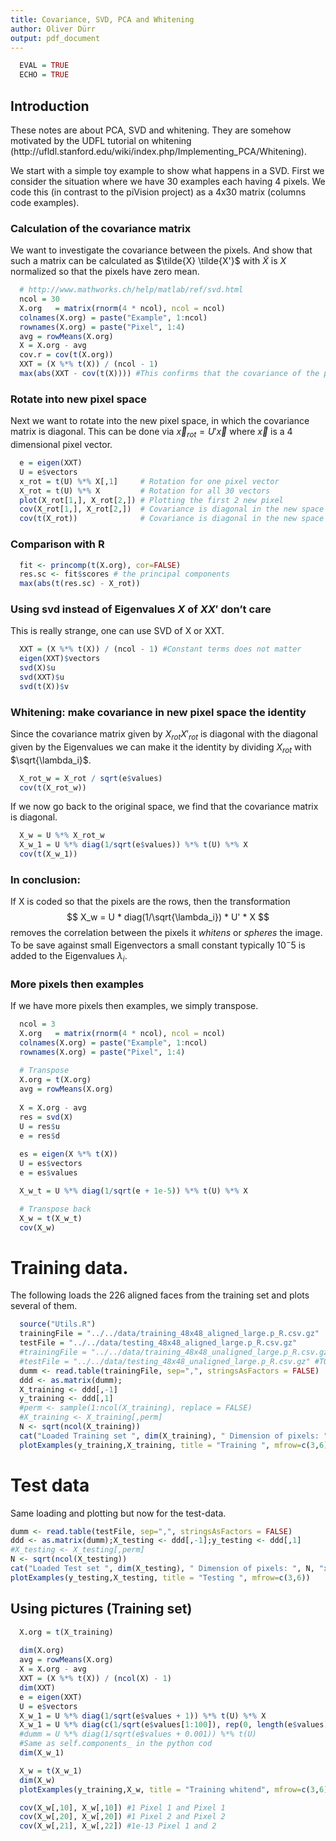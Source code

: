 ```yaml
---
title: Covariance, SVD, PCA and Whitening
author: Oliver Dürr
output: pdf_document 
---
```

```r
  EVAL = TRUE
  ECHO = TRUE
```


## Introduction
These notes are about PCA, SVD and whitening. They are somehow motivated by the UDFL tutorial on whitening (http://ufldl.stanford.edu/wiki/index.php/Implementing_PCA/Whitening).

We start with a simple toy example to show what happens in a SVD. First we consider the situation where we have 30 examples each having 4 pixels. We code this (in contrast to the piVision project) as a 4x30 matrix (columns code examples). 

### Calculation of the covariance matrix
We want to investigate the covariance between the pixels. And show that such a matrix can be calculated as $\tilde{X} \tilde{X'}$ with $\tilde{X}$ is $X$ normalized so that the pixels have zero mean.
```r
  # http://www.mathworks.ch/help/matlab/ref/svd.html
  ncol = 30  
  X.org   = matrix(rnorm(4 * ncol), ncol = ncol)
  colnames(X.org) = paste("Example", 1:ncol)
  rownames(X.org) = paste("Pixel", 1:4)
  avg = rowMeans(X.org)
  X = X.org - avg
  cov.r = cov(t(X.org))
  XXT = (X %*% t(X)) / (ncol - 1)   
  max(abs(XXT - cov(t(X)))) #This confirms that the covariance of the pixels is XX'
```

### Rotate into new pixel space
Next we want to rotate into the new pixel space, in which the covariance matrix is diagonal. This can be done via $\vec{x}_{rot} = U' \vec{x}$ where $\vec{x}$ is a 4 dimensional pixel vector.

```r
  e = eigen(XXT)
  U = e$vectors
  x_rot = t(U) %*% X[,1]     # Rotation for one pixel vector
  X_rot = t(U) %*% X         # Rotation for all 30 vectors
  plot(X_rot[1,], X_rot[2,]) # Plotting the first 2 new pixel
  cov(X_rot[1,], X_rot[2,])  # Covariance is diagonal in the new space
  cov(t(X_rot))              # Covariance is diagonal in the new space
```

### Comparison with R
```r
  fit <- princomp(t(X.org), cor=FALSE)
  res.sc <- fit$scores # the principal components
  max(abs(t(res.sc) - X_rot))
```

### Using svd instead of Eigenvalues $X$ of $X X'$ don't care
This is really strange, one can use SVD of X or XXT.
```r
  XXT = (X %*% t(X)) / (ncol - 1) #Constant terms does not matter
  eigen(XXT)$vectors
  svd(X)$u
  svd(XXT)$u
  svd(t(X))$v
```


### Whitening: make covariance in new pixel space the identity
Since the covariance matrix given by $X_{rot} X'_{rot}$ is diagonal with the diagonal given by the Eigenvalues we can make it the identity by dividing $X_{rot}$ with $\sqrt{\lambda_i}$. 
```r
  X_rot_w = X_rot / sqrt(e$values)
  cov(t(X_rot_w))
```
If we now go back to the original space, we find that the covariance matrix is diagonal.
```r
  X_w = U %*% X_rot_w
  X_w_1 = U %*% diag(1/sqrt(e$values)) %*% t(U) %*% X 
  cov(t(X_w_1))
```

### In conclusion: 
If X is coded so that the pixels are the rows, then the transformation
$$
  X_w = U * diag(1/\sqrt{\lambda_i}) * U' * X
$$
removes the correlation between the pixels it *whitens* or *spheres* the image. To be save against small Eigenvectors a small constant typically $10^-5$ is added to the Eigenvalues $\lambda_i$.

### More pixels then examples
If we have more pixels then examples, we simply transpose.

```r
  ncol = 3
  X.org   = matrix(rnorm(4 * ncol), ncol = ncol)
  colnames(X.org) = paste("Example", 1:ncol)
  rownames(X.org) = paste("Pixel", 1:4)
  
  # Transpose
  X.org = t(X.org)
  avg = rowMeans(X.org)
  
  X = X.org - avg
  res = svd(X)
  U = res$u
  e = res$d
  
  es = eigen(X %*% t(X))
  U = es$vectors
  e = es$values 

  X_w_t = U %*% diag(1/sqrt(e + 1e-5)) %*% t(U) %*% X

  # Transpose back
  X_w = t(X_w_t)
  cov(X_w)
```

# Training data. 
The following loads the 226 aligned faces from the training set and plots several of them.
```r
  source("Utils.R")
  trainingFile = "../../data/training_48x48_aligned_large.p_R.csv.gz"
  testFile = "../../data/testing_48x48_aligned_large.p_R.csv.gz"
  #trainingFile = "../../data/training_48x48_unaligned_large.p_R.csv.gz"
  #testFile = "../../data/testing_48x48_unaligned_large.p_R.csv.gz" #TODO check this testfile can be wrong
  dumm <- read.table(trainingFile, sep=",", stringsAsFactors = FALSE)
  ddd <- as.matrix(dumm);
  X_training <- ddd[,-1]
  y_training <- ddd[,1]
  #perm <- sample(1:ncol(X_training), replace = FALSE)
  #X_training <- X_training[,perm]
  N <- sqrt(ncol(X_training))
  cat("Loaded Training set ", dim(X_training), " Dimension of pixels: ", N, "x", N)
  plotExamples(y_training,X_training, title = "Training ", mfrow=c(3,6))
```

# Test data
Same loading and plotting but now for the test-data.
```r
dumm <- read.table(testFile, sep=",", stringsAsFactors = FALSE)
ddd <- as.matrix(dumm);X_testing <- ddd[,-1];y_testing <- ddd[,1]
#X_testing <- X_testing[,perm]
N <- sqrt(ncol(X_testing))
cat("Loaded Test set ", dim(X_testing), " Dimension of pixels: ", N, "x", N, " number of y ", length(y_testing))
plotExamples(y_testing,X_testing, title = "Testing ", mfrow=c(3,6))
```


## Using pictures (Training set)
```r
  X.org = t(X_training)
  
  dim(X.org)
  avg = rowMeans(X.org)
  X = X.org - avg  
  XXT = (X %*% t(X)) / (ncol(X) - 1)
  dim(XXT)  
  e = eigen(XXT)
  U = e$vectors
  X_w_1 = U %*% diag(1/sqrt(e$values + 1)) %*% t(U) %*% X
  X_w_1 = U %*% diag(c(1/sqrt(e$values[1:100]), rep(0, length(e$values) - 100))) %*% t(U) %*% X
  #dumm = U %*% diag(1/sqrt(e$values + 0.001)) %*% t(U) 
  #Same as self.components_ in the python cod
  dim(X_w_1)

  X_w = t(X_w_1)
  dim(X_w)
  plotExamples(y_training,X_w, title = "Training whitend", mfrow=c(3,6))

  cov(X_w[,10], X_w[,10]) #1 Pixel 1 and Pixel 1 
  cov(X_w[,20], X_w[,20]) #1 Pixel 2 and Pixel 2
  cov(X_w[,21], X_w[,22]) #1e-13 Pixel 1 and 2
```




